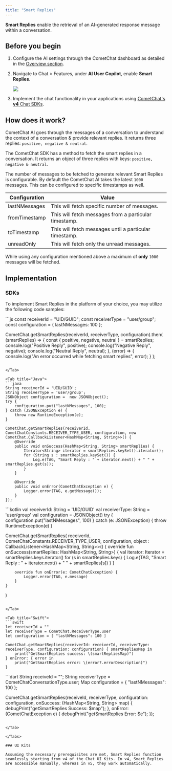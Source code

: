 ```yaml
---
title: "Smart Replies"
---
```


**Smart Replies** enable the retrieval of an AI-generated response message within a conversation.

## Before you begin

1. Configure the AI settings through the CometChat dashboard as detailed in the [Overview section](/docs/fundamentals/ai-user-copilot/overview).
2. Navigate to Chat > Features, under **AI User Copilot**, enable **Smart Replies**.

   <Frame>
     <img src="/images/0500cc9d-cometchat-ai-features-smart-replies-9f1d86259a49e7ae41c175cad349442f.png" />
   </Frame>
3. Implement the chat functionality in your applications using [CometChat's **v4** Chat SDKs](/docs/sdk/javascript/overview).

## How does it work?

CometChat AI goes through the messages of a conversation to understand the context of a conversation & provide relevant replies. It returns three replies: `positive, negative & neutral`.

The CometChat SDK has a method to fetch the smart replies in a conversation. It returns an object of three replies with keys: `positive, negative & neutral`.

The number of messages to be fetched to generate relevant Smart Replies is configurable. By default the CometChat AI takes the latest `1000` messages. This can be configured to specific timestamps as well.

| Configuration | Value                                                  |
| ------------- | ------------------------------------------------------ |
| lastNMessages | This will fetch specific number of messages.           |
| fromTimestamp | This will fetch messages from a particular timestamp.  |
| toTimestamp   | This will fetch messages until a particular timestamp. |
| unreadOnly    | This will fetch only the unread messages.              |

<Note>

While using any configuration mentioned above a maximum of **only** `1000` messages will be fetched.

</Note>

## Implementation

### SDKs

To implement Smart Replies in the platform of your choice, you may utilize the following code samples:

<Tabs>
<Tab title="JS/React Native/Ionic SDK">
```js
const receiverId = "UID/GUID";
const receiverType = "user/group";
const configuration = { lastNMessages: 100 };

CometChat.getSmartReplies(receiverId, receiverType, configuration).then(
  (smartReplies) => {
    const { positive, negative, neutral } = smartReplies;
    console.log("Positive Reply", positive);
    console.log("Negative Reply", negative);
    console.log("Neutral Reply", neutral);
  },
  (error) => {
    console.log("An error occurred while fetching smart replies", error);
  }
);
```

</Tab>

<Tab title="Java">
```java
String receiverId = 'UID/GUID';
String receiverType = 'user/group';
JSONObject configuration =  new JSONObject();
try {
    configuration.put("lastNMessages", 100);
} catch (JSONException e) {
    throw new RuntimeException(e);
}

CometChat.getSmartReplies(receiverId, CometChatConstants.RECEIVER_TYPE_USER, configuration, new CometChat.CallbackListener<HashMap<String, String>>() {
    @Override
    public void onSuccess(HashMap<String, String> smartReplies) {
        Iterator<String> iterator = smartReplies.keySet().iterator();
        for (String s : smartReplies.keySet()) {
            Log.e(TAG, "Smart Reply : " + iterator.next() + " " + smartReplies.get(s));
        }
    }

    @Override
    public void onError(CometChatException e) {
        Logger.error(TAG, e.getMessage());
    }
});
```

</Tab>

<Tab title="Kotlin">
```kotlin
val receiverId: String = 'UID/GUID'
val receiverType: String = 'user/group'
val configuration = JSONObject()
try {
    configuration.put("lastNMessages", 100)
} catch (e: JSONException) {
    throw RuntimeException(e)
}

CometChat.getSmartReplies(
    receiverId,
    CometChatConstants.RECEIVER_TYPE_USER,
    configuration,
    object : CallbackListener<HashMap<String, String>>() {
        override fun onSuccess(smartReplies: HashMap<String, String>) {
            val iterator: Iterator<String> = smartReplies.keys.iterator()
            for (s in smartReplies.keys) {
                Log.e(TAG, "Smart Reply : " + iterator.next() + " " + smartReplies[s])
            }
        }

        override fun onError(e: CometChatException) {
            Logger.error(TAG, e.message)
        }
    }
)
```

</Tab>

<Tab title="Swift">
```swift
let receiverId = ""
let receiverType = CometChat.ReceiverType.user
let configuration = [ "lastNMessages": 100 ]

CometChat.getSmartReplies(receiverId: receiverId, receiverType: receiverType, configuration: configuration) { smartRepliesMap in
    print("GetSmartReplies success: \(smartRepliesMap)")
} onError: { error in
    print("GetSmartReplies error: \(error?.errorDescription)")
}
```

</Tab>

<Tab title="Dart">
```dart
String receiveId = "";
String receiverType = CometChatConversationType.user;
Map configuration = { "lastNMessages": 100 };


CometChat.getSmartReplies(receiveId, receiverType, configuration: configuration, onSuccess: (HashMap<String, String> map) {
    debugPrint("getSmartReplies Success: $map");
}, onError: (CometChatException e) {
    debugPrint("getSmartReplies Error: $e");
});
```

</Tab>

</Tabs>

### UI Kits

Assuming the necessary prerequisites are met, Smart Replies function seamlessly starting from v4 of the Chat UI Kits. In v4, Smart Replies are accessible manually, whereas in v5, they work automatically.
